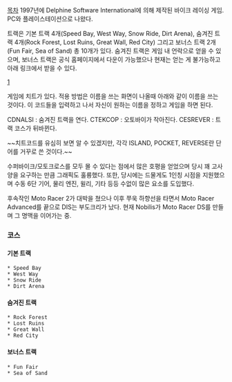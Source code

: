 [[목차]]
1997년에 Delphine Software International에 의해 제작된 바이크 레이싱 게임. PC와 플레이스테이션으로 나왔다.

트랙은 기본 트랙 4개(Speed Bay, West Way, Snow Ride, Dirt Arena), 숨겨진 트랙 4개(Rock Forest, Lost Ruins, Great Wall, Red City) 그리고 보너스 트랙 2개(Fun Fair, Sea of Sand) 총 10개가 있다. 숨겨진 트랙은 게임 내 언락으로 얻을 수 있으며, 보너스 트랙은 공식 홈페이지에서 다운이 가능했으나 현재는 얻는 게 불가능하고 아래 링크에서 받을 수 있다.

[http://ramal.free.fr/MOTOTRAC.ZIP]

게임에 치트가 있다. 적용 방법은 이름을 쓰는 화면이 나올때 아래와 같이 이름을 쓰는 것이다. 이 코드들을 입력하고 나서 자신이 원하는 이름을 정하고 게임을 하면 된다.

CDNALSI : 숨겨진 트랙을 연다.
CTEKCOP : 오토바이가 작아진다.
CESREVER : 트랙 코스가 뒤바뀐다.

~~치트코드를 유심히 보면 알 수 있겠지만, 각각 ISLAND, POCKET, REVERSE란 단어를 거꾸로 쓴 것이다.~~

수퍼바이크/모토크로스를 모두 몰 수 있다는 점에서 많은 호평을 얻었으며 당시 꽤 고사양을 요구하는 만큼 그래픽도 훌륭했다. 또한, 당시에는 드물게도 1인칭 시점을 지원했으며 수동 6단 기어, 물리 엔진, 윌리, 기타 등등 수없이 많은 요소를 도입했다.

후속작인 Moto Racer 2가 대박을 쳤으나 이후 쭈욱 하향선을 타면서 Moto Racer Advanced를 끝으로 DIS는 부도크리가 났다. 현재 Nobilis가 Moto Racer DS를 만들며 그 명맥을 이어가는 중.

=== 코스 ===

==== 기본 트랙 ====
 * Speed Bay
 * West Way
 * Snow Ride
 * Dirt Arena

==== 숨겨진 트랙 ====
 * Rock Forest
 * Lost Ruins
 * Great Wall
 * Red City

==== 보너스 트랙 ====
 * Fun Fair
 * Sea of Sand
